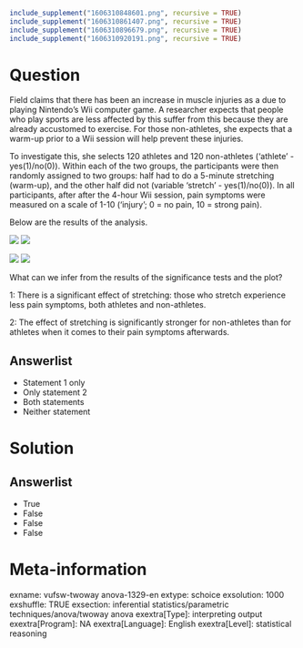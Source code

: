 ```r
include_supplement("1606310848601.png", recursive = TRUE)
include_supplement("1606310861407.png", recursive = TRUE)
include_supplement("1606310896679.png", recursive = TRUE)
include_supplement("1606310920191.png", recursive = TRUE)
```

Question
========
Field claims that there has been an increase in muscle injuries as a due to playing Nintendo's Wii computer game. A researcher expects that people who play sports are less affected by this suffer from this because they are already accustomed to exercise. For those non-athletes, she expects that a warm-up prior to a Wii session will help prevent these injuries.  
  
To investigate this, she selects 120 athletes and 120 non-athletes ('athlete' - yes(1)/no(0)). Within each of the two groups, the participants were then randomly assigned to two groups: half had to do a 5-minute stretching (warm-up), and the other half did not (variable 'stretch' - yes(1)/no(0)). In all participants, after after the 4-hour Wii session, pain symptoms were measured on a scale of 1-10 ('injury'; 0 = no pain, 10 = strong pain).  
  
Below are the results of the analysis.  
  
![](1606310848601.png) ![](1606310861407.png)
  
  
![](1606310896679.png) ![](1606310920191.png)
  
What can we infer from the results of the significance tests and the plot?  
  
1: There is a significant effect of stretching: those who stretch experience less pain symptoms, both athletes and non-athletes.  
  
2: The effect of stretching is significantly stronger for non-athletes than for athletes when it comes to their pain symptoms afterwards.

Answerlist
----------
* Statement 1 only
* Only statement 2
* Both statements
* Neither statement

Solution
========

Answerlist
----------
* True
* False
* False
* False

Meta-information
================
exname: vufsw-twoway anova-1329-en
extype: schoice
exsolution: 1000
exshuffle: TRUE
exsection: inferential statistics/parametric techniques/anova/twoway anova
exextra[Type]: interpreting output
exextra[Program]: NA
exextra[Language]: English
exextra[Level]: statistical reasoning

